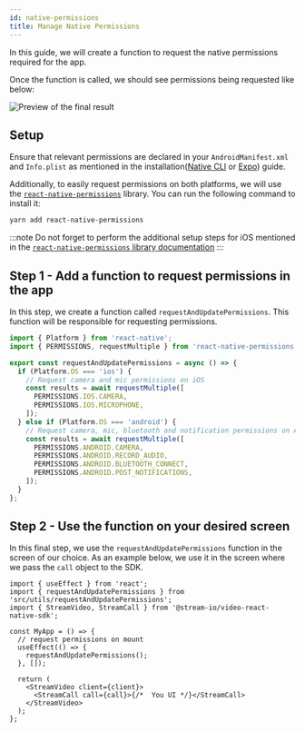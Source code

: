```yaml
---
id: native-permissions
title: Manage Native Permissions
---
```


In this guide, we will create a function to request the native permissions required for the app.

Once the function is called, we should see permissions being requested like below:

![Preview of the final result](../assets/03-core/08-native-permissions/permissions.png)

## Setup

Ensure that relevant permissions are declared in your `AndroidManifest.xml` and `Info.plist` as mentioned in the installation([Native CLI](../../setup/installation/react-native) or [Expo](../../setup/installation/expo)) guide.

Additionally, to easily request permissions on both platforms, we will use the [`react-native-permissions`](https://github.com/zoontek/react-native-permissions) library. You can run the following command to install it:

```bash title=Terminal
yarn add react-native-permissions
```

:::note
Do not forget to perform the additional setup steps for iOS mentioned in the [`react-native-permissions` library documentation](https://github.com/zoontek/react-native-permissions#ios)
:::

## Step 1 - Add a function to request permissions in the app

In this step, we create a function called `requestAndUpdatePermissions`. This function will be responsible for requesting permissions.

```ts title=src/utils/requestAndUpdatePermissions.ts
import { Platform } from 'react-native';
import { PERMISSIONS, requestMultiple } from 'react-native-permissions';

export const requestAndUpdatePermissions = async () => {
  if (Platform.OS === 'ios') {
    // Request camera and mic permissions on iOS
    const results = await requestMultiple([
      PERMISSIONS.IOS.CAMERA,
      PERMISSIONS.IOS.MICROPHONE,
    ]);
  } else if (Platform.OS === 'android') {
    // Request camera, mic, bluetooth and notification permissions on Android
    const results = await requestMultiple([
      PERMISSIONS.ANDROID.CAMERA,
      PERMISSIONS.ANDROID.RECORD_AUDIO,
      PERMISSIONS.ANDROID.BLUETOOTH_CONNECT,
      PERMISSIONS.ANDROID.POST_NOTIFICATIONS,
    ]);
  }
};
```

## Step 2 - Use the function on your desired screen

In this final step, we use the `requestAndUpdatePermissions` function in the screen of our choice. As an example below, we use it in the screen where we pass the `call` object to the SDK.

```tsx
import { useEffect } from 'react';
import { requestAndUpdatePermissions } from 'src/utils/requestAndUpdatePermissions';
import { StreamVideo, StreamCall } from '@stream-io/video-react-native-sdk';

const MyApp = () => {
  // request permissions on mount
  useEffect(() => {
    requestAndUpdatePermissions();
  }, []);

  return (
    <StreamVideo client={client}>
      <StreamCall call={call}>{/*  You UI */}</StreamCall>
    </StreamVideo>
  );
};
```
